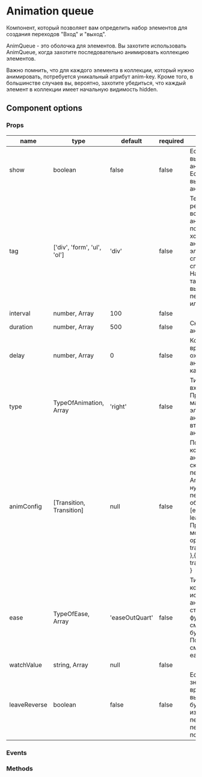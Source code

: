 

<Meta of={VaAnimQueue} />

# Animation queue

Компонент, который позволяет вам определить набор элементов для создания переходов "Вход" и "выход".

AnimQueue - это оболочка для элементов. Вы захотите использовать AnimQueue, когда захотите последовательно анимировать коллекцию элементов.

Важно помнить, что для каждого элемента в коллекции, который нужно анимировать, потребуется уникальный атрибут anim-key.
Кроме того, в большинстве случаев вы, вероятно, захотите убедиться, что каждый элемент в коллекции имеет начальную видимость hidden.

## Component options

### Props

| name         | type                                    | default        | required | description                                                                                                                                                                                                                                                |
|--------------|-----------------------------------------|----------------|----------|------------------------------------------------------------------------------------------------------------------------------------------------------------------------------------------------------------------------------------------------------------|
| show         | boolean                                 | false          | false    | Если true, выполняется анимация входа. Если false, выполняется анимация выхода                                                                                                                                                                             |
| tag          | ['div', 'form', 'ul', 'ol']             | 'div'          | false    | Тег для рендеринга вокруг очереди анимации. Это полезно, когда вы хотите анимировать элементы в списке, но не весь список. Например, в таком сценарии вы можете передать tag="ul" или tag="ol".                                                            |
| interval     | number, Array<number>                   | 100            | false    |                                                                                                                                                                                                                                                            |
| duration     | number, Array<number>                   | 500            | false    | Скорость анимации                                                                                                                                                                                                                                          |
| delay        | number, Array<number>                   | 0              | false    | Количество времени (мс) ожидания между анимацией каждого узла                                                                                                                                                                                              |
| type         | TypeOfAnimation, Array<TypeOfAnimation> | 'right'        | false    | Тип анимации входа и выхода. При передаче массива первый элемент — это анимация входа, а второй — анимация выхода                                                                                                                                          |
| animConfig   | [Transition, Transition]                | null           | false    | Пользовательские конфигурации анимации скорости можно передать в AnimQueue. Вам нужно будет передать массив объектов: [enterObj, leaveObj]. Примером этого может быть: [{ opacity: [1, 0], translateY: [0, 30] },{ opacity: [1, 0], translateY: [0, -30] } |
| ease         | TypeOfEase, Array<TypeOfEase>           | 'easeOutQuart' | false    | Тип смягчения, который использует анимация. Любые стандартные функции смягчения CSS будут достаточны. Полный список см. на сайте easings.net                                                                                                               |
| watchValue   | string, Array<string>                   | null           | false    |                                                                                                                                                                                                                                                            |
| leaveReverse | boolean                                 | false          | false    | Если установлено значение true, во время анимации выхода узлы будут переходить из последнего в первый, а не из первого в последний                                                                                                                         |

### Events

### Methods
